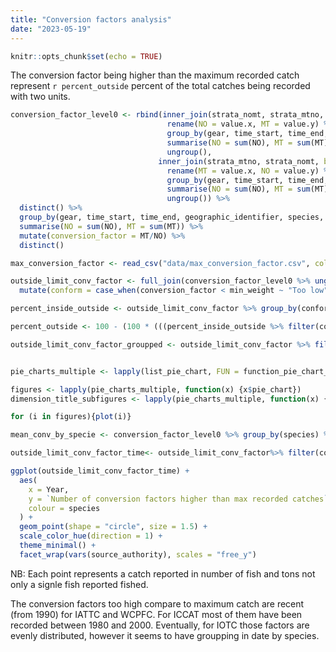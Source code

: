 ```yaml
---
title: "Conversion factors analysis"
date: "2023-05-19"
---
```


```r
knitr::opts_chunk$set(echo = TRUE)
```


The conversion factor being higher than the maximum recorded catch represent `r percent_outside` percent of the total catches being recorded with two units.


```r


conversion_factor_level0 <- rbind(inner_join(strata_nomt, strata_mtno, by = setdiff(colnames(strata_mtno), c("value", "unit")) ) %>% 
                                   rename(NO = value.x, MT = value.y) %>%
                                   group_by(gear, time_start, time_end, geographic_identifier, species, source_authority, schooltype, catchtype, fishingfleet) %>%
                                   summarise(NO = sum(NO), MT = sum(MT)) %>% 
                                   ungroup(),
                                 inner_join(strata_mtno, strata_nomt, by = setdiff(colnames(strata_mtno), c("value", "unit")) ) %>% 
                                   rename(MT = value.x, NO = value.y) %>%
                                   group_by(gear, time_start, time_end, geographic_identifier, species, source_authority, schooltype, catchtype, fishingfleet) %>%
                                   summarise(NO = sum(NO), MT = sum(MT)) %>% 
                                   ungroup()) %>%
  distinct() %>%
  group_by(gear, time_start, time_end, geographic_identifier, species, source_authority, schooltype, catchtype, fishingfleet) %>%
  summarise(NO = sum(NO), MT = sum(MT)) %>% 
  mutate(conversion_factor = MT/NO) %>% 
  distinct()

max_conversion_factor <- read_csv("data/max_conversion_factor.csv", col_types = cols(max_weight = col_double(), min_weight = col_double()))

outside_limit_conv_factor <- full_join(conversion_factor_level0 %>% ungroup(), max_conversion_factor) %>% 
  mutate(conform = case_when(conversion_factor < min_weight ~ "Too low", conversion_factor > max_weight ~ "Too high", TRUE ~ "INSIDE"))

percent_inside_outside <- outside_limit_conv_factor %>% group_by(conform) %>% summarise(value = n())

percent_outside <- 100 - (100 * (((percent_inside_outside %>% filter(conform == "INSIDE"))$sum) - ((percent_inside_outside %>% filter(conform != "INSIDE"))$sum)) / ((percent_inside_outside %>% filter(conform == "INSIDE"))$sum))

outside_limit_conv_factor_groupped <- outside_limit_conv_factor %>% filter(conform == "Too high")%>% group_by(across(list_pie_chart)) %>% summarise(value= n())%>% mutate(unit = "Not conform conversion factors") 


pie_charts_multiple <- lapply(list_pie_chart, FUN = function_pie_chart_df, first = outside_limit_conv_factor_groupped, topn = 6)

figures <- lapply(pie_charts_multiple, function(x) {x$pie_chart})
dimension_title_subfigures <- lapply(pie_charts_multiple, function(x) {paste0("Distribution in value for the dimension : ", x$dimension)})

```




```r
for (i in figures){plot(i)}
```

```r
mean_conv_by_specie <- conversion_factor_level0 %>% group_by(species) %>% summarise(conversion_factor_mean = mean(conversion_factor), conversion_factor_max = max(conversion_factor))
```



```r
outside_limit_conv_factor_time<- outside_limit_conv_factor%>% filter(conform == "Too high") %>% mutate(Year = lubridate::year(time_start))%>% group_by(Year, species, source_authority) %>% summarise(`Number of absurd conversion factors`= n()) %>% filter(!is.na(`Number of absurd conversion factors`))
```



```r
ggplot(outside_limit_conv_factor_time) +
  aes(
    x = Year,
    y = `Number of conversion factors higher than max recorded catches`,
    colour = species
  ) +
  geom_point(shape = "circle", size = 1.5) +
  scale_color_hue(direction = 1) +
  theme_minimal() +
  facet_wrap(vars(source_authority), scales = "free_y")
```

NB: Each point represents a catch reported in number of fish and tons not only a signle fish reported fished.

The conversion factors too high compare to maximum catch are recent (from 1990) for IATTC and WCPFC. For ICCAT most of them have been recorded between 1980 and 2000. Eventually, for IOTC those factors are evenly distributed, however it seems to have groupping in date by species.


